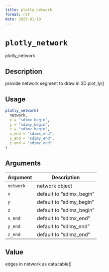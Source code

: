 ```yaml
--- 
title: plotly_network 
format: rst 
date: 2023-01-19 
--- 
```

# `plotly_network`

plotly_network


## Description

provide network segment to draw in 3D plot_ly()


## Usage

```r
plotly_network(
  network,
  x = "sdimx_begin",
  y = "sdimy_begin",
  z = "sdimz_begin",
  x_end = "sdimx_end",
  y_end = "sdimy_end",
  z_end = "sdimz_end"
)
```


## Arguments

Argument      |Description
------------- |----------------
`network`     |     network object
`x`     |     default to "sdimx_begin"
`y`     |     default to "sdimy_begin"
`z`     |     default to "sdimz_begin"
`x_end`     |     default to "sdimx_end"
`y_end`     |     default to "sdimy_end"
`z_end`     |     default to "sdimz_end"


## Value

edges in network as data.table()


